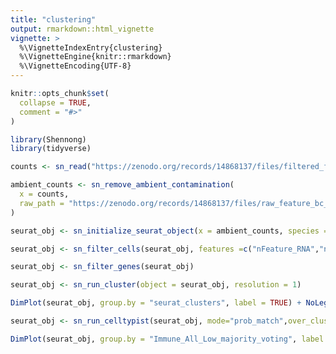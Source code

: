 ```yaml
---
title: "clustering"
output: rmarkdown::html_vignette
vignette: >
  %\VignetteIndexEntry{clustering}
  %\VignetteEngine{knitr::rmarkdown}
  %\VignetteEncoding{UTF-8}
---
```


```r
knitr::opts_chunk$set(
  collapse = TRUE,
  comment = "#>"
)
```

```r
library(Shennong)
library(tidyverse)
```

```r
counts <- sn_read("https://zenodo.org/records/14868137/files/filtered_feature_bc_matrix.h5")
```

```r
ambient_counts <- sn_remove_ambient_contamination(
  x = counts, 
  raw_path = "https://zenodo.org/records/14868137/files/raw_feature_bc_matrix.h5"
)
```

```r
seurat_obj <- sn_initialize_seurat_object(x = ambient_counts, species = "human")
```

```r
seurat_obj <- sn_filter_cells(seurat_obj, features =c("nFeature_RNA","nCount_RNA","percent.mt"))
```

```r
seurat_obj <- sn_filter_genes(seurat_obj)
```

```r
seurat_obj <- sn_run_cluster(object = seurat_obj, resolution = 1)
```

```r
DimPlot(seurat_obj, group.by = "seurat_clusters", label = TRUE) + NoLegend()
```

```r
seurat_obj <- sn_run_celltypist(seurat_obj, mode="prob_match",over_clustering = "seurat_clusters",model = "Immune_All_Low.pkl")
```

```r
DimPlot(seurat_obj, group.by = "Immune_All_Low_majority_voting", label = TRUE) + NoLegend()
```